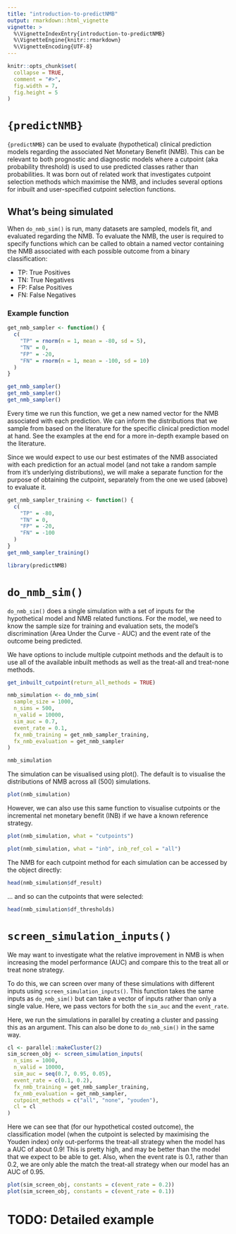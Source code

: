```yaml
---
title: "introduction-to-predictNMB"
output: rmarkdown::html_vignette
vignette: >
  %\VignetteIndexEntry{introduction-to-predictNMB}
  %\VignetteEngine{knitr::rmarkdown}
  %\VignetteEncoding{UTF-8}
---
```


```r
knitr::opts_chunk$set(
  collapse = TRUE,
  comment = "#>",
  fig.width = 7,
  fig.height = 5
)
```

# `{predictNMB}`

`{predictNMB}` can be used to evaluate (hypothetical) clinical prediction models regarding the associated Net Monetary Benefit (NMB). This can be relevant to both prognostic and diagnostic models where a cutpoint (aka probability threshold) is used to use predicted classes rather than probabilities. It was born out of related work that investigates cutpoint selection methods which maximise the NMB, and includes several options for inbuilt and user-specified cutpoint selection functions. 


## What's being simulated

When `do_nmb_sim()` is run, many datasets are sampled, models fit, and evaluated regarding the NMB. To evaluate the NMB, the user is required to specify functions which can be called to obtain a named vector containing the NMB associated with each possible outcome from a binary classification: 

- TP: True Positives
- TN: True Negatives
- FP: False Positives
- FN: False Negatives


### Example function

```r
get_nmb_sampler <- function() {
  c(
    "TP" = rnorm(n = 1, mean = -80, sd = 5),
    "TN" = 0,
    "FP" = -20,
    "FN" = rnorm(n = 1, mean = -100, sd = 10)
  )
}

get_nmb_sampler()
get_nmb_sampler()
get_nmb_sampler()
```

Every time we run this function, we get a new named vector for the NMB associated with each prediction. We can inform the distributions that we sample from based on the literature for the specific clinical prediction model at hand. See the examples at the end for a more in-depth example based on the literature. 

Since we would expect to use our best estimates of the NMB associated with each prediction for an actual model (and not take a random sample from it's underlying distributions), we will make a separate function for the purpose of obtaining the cutpoint, separately from the one we used (above) to evaluate it.

```r
get_nmb_sampler_training <- function() {
  c(
    "TP" = -80,
    "TN" = 0,
    "FP" = -20,
    "FN" = -100
  )
}
get_nmb_sampler_training()
```


```r
library(predictNMB)
```

# `do_nmb_sim()`

`do_nmb_sim()` does a single simulation with a set of inputs for the hypothetical model and NMB related functions. For the model, we need to know the sample size for training and evaluation sets, the model's discrimination (Area Under the Curve - AUC) and the event rate of the outcome being predicted.

We have options to include multiple cutpoint methods and the default is to use all of the available inbuilt methods as well as the treat-all and treat-none methods.

```r
get_inbuilt_cutpoint(return_all_methods = TRUE)
```


```r
nmb_simulation <- do_nmb_sim(
  sample_size = 1000,
  n_sims = 500,
  n_valid = 10000,
  sim_auc = 0.7,
  event_rate = 0.1,
  fx_nmb_training = get_nmb_sampler_training,
  fx_nmb_evaluation = get_nmb_sampler
)

nmb_simulation
```

The simulation can be visualised using plot(). The default is to visualise the distributions of NMB across all (500) simulations.
```r
plot(nmb_simulation)
```
However, we can also use this same function to visualise cutpoints or the incremental net monetary benefit (INB) if we have a known reference strategy.
```r
plot(nmb_simulation, what = "cutpoints")

plot(nmb_simulation, what = "inb", inb_ref_col = "all")
```

The NMB for each cutpoint method for each simulation can be accessed by the object directly:

```r
head(nmb_simulation$df_result)
```

... and so can the cutpoints that were selected:

```r
head(nmb_simulation$df_thresholds)
```


# `screen_simulation_inputs()`

We may want to investigate what the relative improvement in NMB is when increasing the model performance (AUC) and compare this to the treat all or treat none strategy.

To do this, we can screen over many of these simulations with different inputs using `screen_simulation_inputs()`. This function takes the same inputs as `do_nmb_sim()` but can take a vector of inputs rather than only a single value. Here, we pass vectors for both the `sim_auc` and the `event_rate`.

Here, we run the simulations in parallel by creating a cluster and passing this as an argument. This can also be done to `do_nmb_sim()` in the same way.

```r
cl <- parallel::makeCluster(2)
sim_screen_obj <- screen_simulation_inputs(
  n_sims = 1000,
  n_valid = 10000,
  sim_auc = seq(0.7, 0.95, 0.05),
  event_rate = c(0.1, 0.2),
  fx_nmb_training = get_nmb_sampler_training,
  fx_nmb_evaluation = get_nmb_sampler,
  cutpoint_methods = c("all", "none", "youden"),
  cl = cl
)
```

Here we can see that (for our hypothetical costed outcome), the classification model (when the cutpoint is selected by maximising the Youden index) only out-performs the treat-all strategy when the model has a AUC of about 0.9! This is pretty high, and may be better than the model that we expect to be able to get. Also, when the event rate is 0.1, rather than 0.2, we are only able the match the treat-all strategy when our model has an AUC of 0.95.
```r
plot(sim_screen_obj, constants = c(event_rate = 0.2))
plot(sim_screen_obj, constants = c(event_rate = 0.1))
```

# TODO: Detailed example

